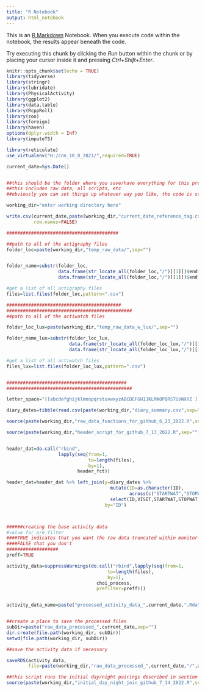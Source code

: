 ---
title: "R Notebook"
output: html_notebook
---

This is an [R Markdown](http://rmarkdown.rstudio.com) Notebook. When you execute code within the notebook, the results appear beneath the code. 

Try executing this chunk by clicking the *Run* button within the chunk or by placing your cursor inside it and pressing *Ctrl+Shift+Enter*. 

```{r loading needed packages}
knitr::opts_chunk$set(echo = TRUE)
library(tidyverse)
library(stringr)
library(lubridate)
library(PhysicalActivity)
library(ggplot2)
library(data.table)
library(RcppRoll)
library(zoo)
library(foreign)
library(haven)
options(dplyr.width = Inf)
library(imputeTS)

library(reticulate)
use_virtualenv("H:/cnn_10_8_2021/",required=TRUE)

current_date=Sys.Date()


##this should be the folder where you save/have everything for this project
##this includes raw data, all scripts, etc
##obviously you can set things up whatever way you like, the code is structured this way for ease of use/communication

working_dir="enter working directory here"

write.csv(current_date,paste(working_dir,"current_date_reference_tag.csv",sep=""),
          row.names=FALSE)


```


```{r processing raw data to be ready for input into 1D-CNN}
#########################################

##path to all of the actigraphy files
folder_loc=paste(working_dir,"temp_raw_data/",sep="")


folder_name=substr(folder_loc,
                   data.frame(str_locate_all(folder_loc,"/")[[1]])$end[length(data.frame(str_locate_all(folder_loc,"/")[[1]])$end)-1]+1,
                   data.frame(str_locate_all(folder_loc,"/")[[1]])$end[length(data.frame(str_locate_all(folder_loc,"/")[[1]])$end)]-1)

#get a list of all actigraphy files
files=list.files(folder_loc,pattern=".csv")

##########################################
##############################################
##path to all of the actiwatch files

folder_loc_lux=paste(working_dir,"temp_raw_data_w_lux/",sep="")

folder_name_lux=substr(folder_loc_lux,
                       data.frame(str_locate_all(folder_loc_lux,"/")[[1]])$end[length(data.frame(str_locate_all(folder_loc_lux,"/")[[1]])$end)-1]+1,
                       data.frame(str_locate_all(folder_loc_lux,"/")[[1]])$end[length(data.frame(str_locate_all(folder_loc_lux,"/")[[1]])$end)]-1)

#get a list of all actiwatch files
files_lux=list.files(folder_loc_lux,pattern=".csv")


############################################
##############################################

letter_space="[[abcdefghijklmnopqrstuvwxyzABCDEFGHIJKLMNOPQRSTUVWXYZ ]]"

diary_dates=tibble(read.csv(paste(working_dir,"diary_summary.csv",sep="")))

source(paste(working_dir,"raw_data_functions_for_github_6_23_2022.R",sep=""))

source(paste(working_dir,"header_script_for_github_7_13_2022.R",sep=""))


header_dat=do.call("rbind",
                   lapply(seq(from=1,
                              to=length(files),
                              by=1),
                          header_fct))

header_dat=header_dat %>% left_join(y=diary_dates %>% 
                                      mutate(ID=as.character(ID),
                                             across(c("STARTWAT","STOPWAT","STARTMON","STOPMON"), ~as.Date(.x,format="%m/%d/%Y"))) %>%
                                      select(ID,VISIT,STARTWAT,STOPWAT,STARTMON,STOPMON,TRNDT,SITE_ID),
                                    by="ID")



######creating the base activity data
#value for pre_filter
####TRUE indicates that you want the raw data truncated within monitor-wearing dates before choi algorithm is run
####FALSE that you don't
###################
preff=TRUE

activity_data=suppressWarnings(do.call("rbind",lapply(seq(from=1,
                                     to=length(files),
                                     by=1),
                                 choi_process,
                                 prefilter=preff)))


activity_data_name=paste("processed_activity_data_",current_date,".Rda",sep="")


##create a place to save the processed files
subDir=paste("raw_data_processed_",current_date,sep="")
dir.create(file.path(working_dir, subDir))
setwd(file.path(working_dir, subDir))

##save the activity data if necessary

saveRDS(activity_data,
        file=paste(working_dir,"raw_data_processed_",current_date,"/",activity_data_name,sep=""))

##this script runs the initial day/night pairings described in section A of the supplementary materials
source(paste(working_dir,"initial_day_night_join_github_7_14_2022.R",sep=""))

```

